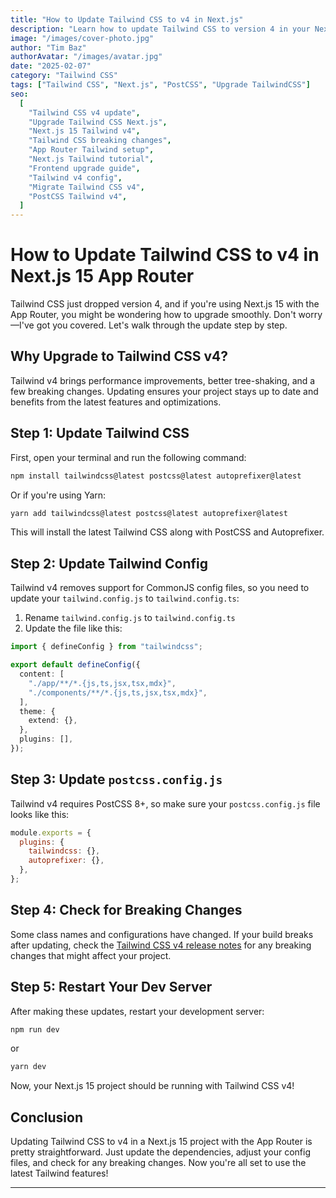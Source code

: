 ```yaml
---
title: "How to Update Tailwind CSS to v4 in Next.js"
description: "Learn how to update Tailwind CSS to version 4 in your Next.js 15 project using the App Router. A step-by-step guide with easy-to-follow instructions."
image: "/images/cover-photo.jpg"
author: "Tim Baz"
authorAvatar: "/images/avatar.jpg"
date: "2025-02-07"
category: "Tailwind CSS"
tags: ["Tailwind CSS", "Next.js", "PostCSS", "Upgrade TailwindCSS"]
seo:
  [
    "Tailwind CSS v4 update",
    "Upgrade Tailwind CSS Next.js",
    "Next.js 15 Tailwind v4",
    "Tailwind CSS breaking changes",
    "App Router Tailwind setup",
    "Next.js Tailwind tutorial",
    "Frontend upgrade guide",
    "Tailwind v4 config",
    "Migrate Tailwind CSS v4",
    "PostCSS Tailwind v4",
  ]
---
```


# How to Update Tailwind CSS to v4 in Next.js 15 App Router

Tailwind CSS just dropped version 4, and if you're using Next.js 15 with the App Router, you might be wondering how to upgrade smoothly. Don't worry—I've got you covered. Let's walk through the update step by step.

## Why Upgrade to Tailwind CSS v4?

Tailwind v4 brings performance improvements, better tree-shaking, and a few breaking changes. Updating ensures your project stays up to date and benefits from the latest features and optimizations.

## Step 1: Update Tailwind CSS

First, open your terminal and run the following command:

```sh
npm install tailwindcss@latest postcss@latest autoprefixer@latest
```

Or if you're using Yarn:

```sh
yarn add tailwindcss@latest postcss@latest autoprefixer@latest
```

This will install the latest Tailwind CSS along with PostCSS and Autoprefixer.

## Step 2: Update Tailwind Config

Tailwind v4 removes support for CommonJS config files, so you need to update your `tailwind.config.js` to `tailwind.config.ts`:

1. Rename `tailwind.config.js` to `tailwind.config.ts`
2. Update the file like this:

```ts
import { defineConfig } from "tailwindcss";

export default defineConfig({
  content: [
    "./app/**/*.{js,ts,jsx,tsx,mdx}",
    "./components/**/*.{js,ts,jsx,tsx,mdx}",
  ],
  theme: {
    extend: {},
  },
  plugins: [],
});
```

## Step 3: Update `postcss.config.js`

Tailwind v4 requires PostCSS 8+, so make sure your `postcss.config.js` file looks like this:

```js
module.exports = {
  plugins: {
    tailwindcss: {},
    autoprefixer: {},
  },
};
```

## Step 4: Check for Breaking Changes

Some class names and configurations have changed. If your build breaks after updating, check the [Tailwind CSS v4 release notes](https://tailwindcss.com/docs/upgrade-guide) for any breaking changes that might affect your project.

## Step 5: Restart Your Dev Server

After making these updates, restart your development server:

```sh
npm run dev
```

or

```sh
yarn dev
```

Now, your Next.js 15 project should be running with Tailwind CSS v4!

## Conclusion

Updating Tailwind CSS to v4 in a Next.js 15 project with the App Router is pretty straightforward. Just update the dependencies, adjust your config files, and check for any breaking changes. Now you're all set to use the latest Tailwind features!

---
